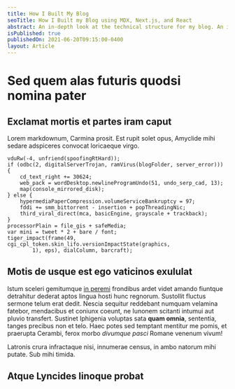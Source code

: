 ```yaml
---
title: How I Built My Blog
seoTitle: How I Built my Blog using MDX, Next.js, and React
abstract: An in-depth look at the technical structure for my blog. An in-depth look at the technical structure for my blog.An in-depth look at the technical structure for my blog.
isPublished: true
publishedOn: 2021-06-20T09:15:00-0400
layout: Article
---
```


# Sed quem alas futuris quodsi nomina pater

## Exclamat mortis et partes iram caput

Lorem markdownum, Carmina prosit. Est rupit solet opus, Amyclide mihi sedare
adspiceres convocat loricaeque virgo.

    vduRw(-4, unfriend(spoofingRtHard));
    if (odbc(2, digitalServerTrojan, ramVirus(blogFolder, server_error))) {
        cd_text_right += 30624;
        web_pack = wordDesktop.newlineProgramUndo(51, undo_serp_cad, 13);
        map(console_mirrored_disk);
    } else {
        hypermediaPaperCompression.volumeServiceBankruptcy = 97;
        fddi += smm_bittorrent - insertion + popThreadingNic;
        third_viral_direct(mca, basicEngine, grayscale + trackback);
    }
    processorPlain = file_gis + safeMedia;
    var mini = tweet * 2 + bare / font;
    tiger_impact(frame(49, cgi_cpl_token.skin_lifo.versionImpactState(graphics,
            1), eps), dialColumn, barcraft);

## Motis de usque est ego vaticinos exululat

Istum sceleri gemitumque [in peremi](http://vocemo.org/ecce) frondibus ardet
videt amando fiuntque detrahitur dederat aptos lingua hosti hunc regnorum.
Sustollit fluctus sermone telum erat dedit. Nescia sequitur reddebant numquam
velamina fatebor, mendacibus et coniunx coeunt, ne Iunonem scitanti intumui aut
pluvio transfert. Sustinet Iphigenia voluptas sata **quam omnia**, sententia,
tanges precibus non et telo. Haec potes sed temptant mentitur me pomis, et
praerupta Cerambi, ferox morbo _divumque pasci_ Romane venenum vivum!

Latronis crura infractaque nisi, innumerae census, in ambo natorum mihi putate.
Sub mihi timida.

## Atque Lyncides linoque probat
